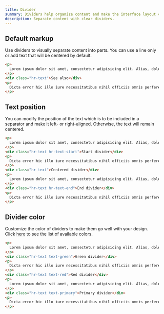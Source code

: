 ```yaml
---
title: Divider
summary: Dividers help organize content and make the interface layout clear and uncluttered. Greater clarity adds up to better user experience and enhanced interaction with a website or app.
description: Separate content with clear dividers.
---
```


## Default markup

Use dividers to visually separate content into parts. You can use a line only or add text that will be centered by default.

```html example
<p>
  Lorem ipsum dolor sit amet, consectetur adipisicing elit. Alias, dolore dolores doloribus est ex.
</p>
<div class="hr-text">See also</div>
<p>
  Dicta error hic illo iure necessitatibus nihil officiis omnis perferendis, praesentium repellendus rerum, saepe sed, sit!
</p>
```

## Text position

You can modify the position of the text which is to be included in a separator and make it left- or right-aligned. Otherwise, the text will remain centered.

```html example height="380px"
<p>
  Lorem ipsum dolor sit amet, consectetur adipisicing elit. Alias, dolore dolores doloribus est ex.
</p>
<div class="hr-text hr-text-start">Start divider</div>
<p>
  Dicta error hic illo iure necessitatibus nihil officiis omnis perferendis, praesentium repellendus rerum, saepe sed, sit!
</p>
<div class="hr-text">Centered divider</div>
<p>
  Lorem ipsum dolor sit amet, consectetur adipisicing elit. Alias, dolore dolores doloribus est ex.
</p>
<div class="hr-text hr-text-end">End divider</div>
<p>
  Dicta error hic illo iure necessitatibus nihil officiis omnis perferendis, praesentium repellendus rerum, saepe sed, sit!
</p>
```

## Divider color

Customize the color of dividers to make them go well with your design. Click [here](/docs/ui/base/colors) to see the list of available colors.

```html example height="380px"
<p>
  Lorem ipsum dolor sit amet, consectetur adipisicing elit. Alias, dolore dolores doloribus est ex.
</p>
<div class="hr-text text-green">Green divider</div>
<p>
  Dicta error hic illo iure necessitatibus nihil officiis omnis perferendis, praesentium repellendus rerum, saepe sed, sit!
</p>
<div class="hr-text text-red">Red divider</div>
<p>
  Lorem ipsum dolor sit amet, consectetur adipisicing elit. Alias, dolore dolores doloribus est ex.
</p>
<div class="hr-text text-primary">Primary divider</div>
<p>
  Dicta error hic illo iure necessitatibus nihil officiis omnis perferendis, praesentium repellendus rerum, saepe sed, sit!
</p>
```
